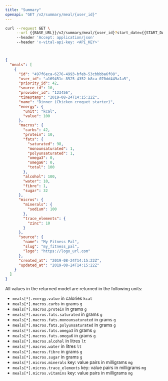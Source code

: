 ```yaml
---
title: "Summary"
openapi: "GET /v2/summary/meal/{user_id}"
---
```


<RequestExample>

```bash Bash
curl --request GET \
     --url {{BASE_URL}}/v2/summary/meal/{user_id}?start_date={{START_DATE}}&end_date={{END_DATE}} \
     --header 'Accept: application/json'
     --header 'x-vital-api-key: <API_KEY>'
```

```js JavaScript (Coming soon)

```

```python (Coming soon)
```

</RequestExample>

<ResponseExample>

```json Example
{
  "meals": [
    {
      "id": "497f6eca-6276-4993-bfeb-53cbbbba6f08",
      "user_id": "a169451c-8525-4352-b8ca-070dd449a1a5",
      "priority_id": 42,
      "source_id": 10,
      "provider_id": "123456",
      "timestamp": "2019-08-24T14:15:22Z",
      "name": "Dinner (Chicken croquet starter)",
      "energy": {
        "unit": "kcal",
        "value": 100
      },
      "macros": {
        "carbs": 42,
        "protein": 10,
        "fats": {
          "saturated": 98,
          "monounsaturated": 1,
          "polyunsaturated": 1,
          "omega3": 0,
          "omega6": 0,
          "total": 100
        },
        "alcohol": 100,
        "water": 10,
        "fibre": 1,
        "sugar": 32
      },
      "micros": {
        "minerals": {
          "sodium": 100
        },
        "trace_elements": {
          "zinc": 10
        }
      },
      "source": {
        "name": "My Fitness Pal",
        "slug": "my_fitness_pal",
        "logo": "https://logo_url.com"
      },
      "created_at": "2019-08-24T14:15:22Z",
      "updated_at": "2019-08-24T14:15:22Z"
    }
  ]
}
```

</ResponseExample>

<Info>
All values in the returned model are returned in the following units:
</Info>

- `meals[*].energy.value` in calories `kcal`
- `meals[*].macros.carbs` in grams `g`
- `meals[*].macros.protein` in grams `g`
- `meals[*].macros.fats.saturated` in grams `g`
- `meals[*].macros.fats.monounsaturated` in grams `g`
- `meals[*].macros.fats.polyunsaturated` in grams `g`
- `meals[*].macros.fats.omega3` in grams `g`
- `meals[*].macros.fats.omega6` in grams `g`
- `meals[*].macros.alcohol` in litres `lt`
- `meals[*].macros.water` in litres `lt`
- `meals[*].macros.fibre` in grams `g`
- `meals[*].macros.sugar` in grams `g`
- `meals[*].micros.minerals` key: value pairs in milligrams `mg`
- `meals[*].micros.trace_elements` key: value pairs in milligrams `mg`
- `meals[*].micros.vitamins` key: value pairs in milligrams `mg`

